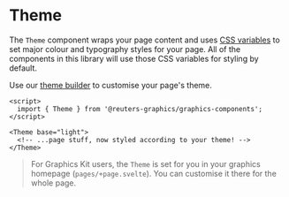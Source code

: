 

<Meta of={ThemeStories} />

# Theme

The `Theme` component wraps your page content and uses [CSS variables](../?path=/docs/scss-css-variables--page) to set major colour and typography styles for your page. All of the components in this library will use those CSS variables for styling by default.

Use our [theme builder](../?path=/docs/theming-theme-builder--docs) to customise your page's theme.

```svelte
<script>
  import { Theme } from '@reuters-graphics/graphics-components';
</script>

<Theme base="light">
  <!-- ...page stuff, now styled according to your theme! -->
</Theme>
```

> For Graphics Kit users, the `Theme` is set for you in your graphics homepage (`pages/+page.svelte`). You can customise it there for the whole page.

<Canvas of={ThemeStories.Demo} />
